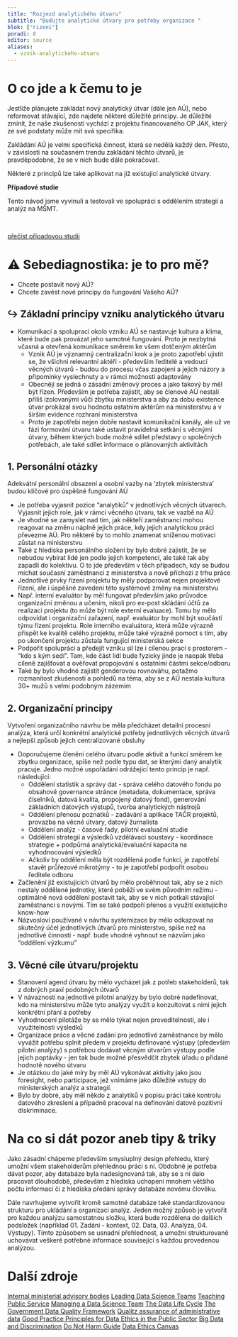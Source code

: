 ```yaml
---
title: "Rozjezd analytického útvaru"
subtitle: "Budujte analytické útvary pro potřeby organizace "
blok: ["rizeni"]
poradi: 8
editor: source
aliases: 
  - vznik-analytickeho-utvaru
---
```


# O co jde a k čemu to je

Jestliže plánujete zakládat nový analytický útvar (dále jen AÚ), nebo reformovat stávající, zde najdete některé důležité principy. Je důležité zmínit, že naše zkušenosti vychází z projektu financovaného OP JAK, který ze své podstaty může mít svá specifika. 

Zakládání AÚ je velmi specifická činnost, která se nedělá každý den. Přesto, v závislosti na současném trendu zakládání těchto útvarů, je pravděpodobné, že se v nich bude dále pokračovat. 

:::{.callout .callout-tip}

Některé z principů lze také aplikovat na již existující analytické útvary.

:::

:::{.aside}

**Případové studie**

Tento návod jsme vyvinuli a testovali ve spolupráci s oddělením strategií a analýz na MŠMT.

<br />

:::{.btn .btn-resource}
[přečíst případovou studii](/pripadove-studie/msmt)
:::

:::

# ⚠ Sebediagnostika: je to pro mě?

- Chcete postavit nový AÚ?
- Chcete zavést nové principy do fungování Vašeho AÚ? 

:::{.strip .page-columns .page-full}

# ↪ Základní principy vzniku analytického útvaru 

- Komunikací a spoluprací okolo vzniku AÚ se nastavuje kultura a klima, které bude pak provázat jeho samotné fungování. Proto je nezbytná včasná a otevřená komunikace směrem ke všem dotčeným aktérům
  - Vznik AÚ je významný centralizační krok a je proto zapotřebí ujistit se, že všichni relevantní aktéři - především ředitelé a vedoucí věcných útvarů - budou do procesu včas zapojeni a jejich názory a připomínky vyslechnuty a v rámci možností adaptovány
  - Obecněji se jedná o zásadní změnový proces a jako takový by měl být řízen. Především je potřeba zajistit, aby se členové AÚ nestali příliš izolovanými vůči zbytku ministerstva a aby za dobu existence útvar prokázal svou hodnotu ostatním aktérům na ministerstvu a v širším evidence rozhraní ministerstva
  - Proto je zapotřebí nejen dobře nastavit komunikační kanály, ale už ve fázi formování útvaru také ustavit pravidelná setkání s věcnými útvary, během kterých bude možné sdílet představy o společných potřebách, ale také sdílet informace o plánovaných aktivitách

## 1. Personální otázky


Adekvátní personální obsazení a osobní vazby na ‘zbytek ministerstva’ budou klíčové pro úspěšné fungování AÚ

- Je potřeba vyjasnit pozice “analytiků” v jednotlivých věcných útvarech. Vyjasnit jejich role, jak v rámci věcného útvaru, tak ve vazbě na AÚ
- Je vhodné se zamyslet nad tím, jak někteří zaměstnanci mohou reagovat na změnu náplně jejich práce, kdy jejich analytickou práci převezme AÚ. Pro některé by to mohlo znamenat sníženou motivaci zůstat na ministerstvu
- Také z hlediska personálního složení by bylo dobré zajistit, že se nebudou vybírat lidé jen podle jejich kompetencí, ale také tak aby zapadli do kolektivu. O to jde především v těch případech, kdy se budou míchat současní zaměstnanci z ministerstva a nově příchozí z trhu práce
- Jednotlivé prvky řízení projektu by měly podporovat nejen projektové řízení, ale i úspěšné zavedení této systémové změny na ministerstvu
- Např. interní evaluátor by měl fungovat především jako průvodce organizační změnou a učením, nikoli pro ex-post skládání účtů za realizaci projektu (to může být role externí evaluace). Tomu by mělo odpovídat i organizační zařazení, např. evaluátor by mohl být součástí týmu řízení projektu. Role interního evaluátora, která může výrazně přispět ke kvalitě celého projektu, může také výrazně pomoct s tím, aby po ukončení projektu zůstala fungující ministerská sekce
- Podpořit spolupráci a předejít vzniku sil lze i cílenou prací s prostorem - “kdo s kým sedí”. Tam, kde část lidí bude fyzicky jinde je naopak třeba cíleně zajišťovat a ověřovat propojování s ostatními částmi sekce/odboru
- Také by bylo vhodné zajistit genderovou rovnováhu, potažmo rozmanitost zkušeností a pohledů na téma, aby se z AÚ nestala kultura 30+ mužů s velmi podobným zázemím

## 2. Organizační principy

Vytvoření organizačního návrhu be měla předcházet detailní procesní analýza, která určí konkrétní analytické potřeby jednotlivých věcných útvarů a nejlepší způsob jejich centralizované obsluhy

- Doporučujeme členění celého útvaru podle aktivit a funkcí směrem ke zbytku organizace, spíše než podle typu dat, se kterými daný analytik pracuje. Jedno možné uspořádání odrážející tento princip je např. následující:
  - Oddělení statistik a správy dat - správa celého datového fondu po obsahové governance stránce (metadata, dokumentace, správa číselníků, datová kvalita, propojený datový fond), generování základních datových výstupů, tvorba analytických nástrojů
  - Oddělení přenosu poznatků - zadávání a aplikace TAČR projektů, provazba na věcné útvary, datový žurnalista
  - Oddělení analýz - časové řady, pilotní evaluační studie
  - Oddělení strategií a výsledků vzdělávací soustavy - koordinace strategie + podpůrná analytická/evaluační kapacita na vyhodnocování výsledků  
  - Ačkoliv by oddělení měla být rozdělená podle funkcí, je zapotřebí stavět průřezové mikrotýmy - to je zapotřebí podpořit osobou ředitele odboru
- Začlenění již existujících útvarů by mělo proběhnout tak, aby se z nich nestaly oddělené jednotky, které poběží ve svém původním režimu - optimálně nová oddělení postavit tak, aby se v nich potkali stávající zaměstnanci s novými. Tím se také podpoří přenos a využití existujícího know-how
- Názvosloví používané v návrhu systemizace by mělo odkazovat na skutečný účel jednotlivých útvarů pro ministerstvo, spíše než na jednotlivé činnosti - např. bude vhodné vyhnout se názvům jako “oddělení výzkumu”

## 3. Věcné cíle útvaru/projektu

- Stanovení agend útvaru by mělo vycházet jak z potřeb stakeholderů, tak z dobrých praxí podobných útvarů
- V návaznosti na jednotlivé pilotní analýzy by bylo dobré nadefinovat, kdo na ministerstvu může tyto analýzy využít a konzultovat s nimi jejich konkrétní přání a potřeby
- Vyhodnocení pilotáže by se mělo týkat nejen proveditelnosti, ale i využitelnosti výsledků
- Organizace práce a věcné zadání pro jednotlivé zaměstnance by mělo vyvážit potřebu splnit předem v projektu definované výstupy (především pilotní analýzy) s potřebou dodávat věcným útvarům výstupy podle jejich poptávky - jen tak bude možné přesvědčit zbytek úřadu o přidané hodnotě nového útvaru
- Je otázkou do jaké míry by měl AÚ vykonávat aktivity jako jsou foresight, nebo participace, jež vnímáme jako důležité vstupy do ministerských analýz a strategií.
- Bylo by dobré, aby měl někdo z analytiků v popisu práci také kontrolu datového zkreslení a případně pracoval na definování datové pozitivní diskriminace.

:::

# Na co si dát pozor aneb tipy & triky

Jako zásadní chápeme především smysluplný design přehledu, který umožní všem stakeholderům přehlednou práci s ní. Obdobně je potřeba dávat pozor, aby databáze byla nadesignovaná tak, aby se s ní dalo pracovat dlouhodobě, především z hlediska uchopení mnohem většího počtu informací či z hlediska předání správy databáze novému člověku.

Dále navrhujeme vytvořit kromě samotné databáze také standardizovanou strukturu pro ukládání a organizaci analýz. Jeden možný způsob je vytvořit pro každou analýzu samostatnou složku, která bude rozdělena do dalších podsložek (například 01. Zadání - kontext, 02. Data, 03. Analýza, 04. Výstupy). Tímto způsobem se usnadní přehlednost, a umožní strukturovaně uchovávat veškeré potřebné informace související s každou provedenou analýzou.

# Další zdroje
[Internal ministerial advisory bodies](https://sciendo.com/article/10.2478/cejpp-2018-0004)
[Leading Data Science Teams](https://saturncloud.io/resources/Leading%20Data%20Science%20Teams.pdf)
[Teaching Public Service](https://www.teachingpublicservice.digital/en/syllabus-index)
[Managing a Data Science Team](https://hbr.org/2018/10/managing-a-data-science-team)
[The Data Life Cycle](https://hdsr.mitpress.mit.edu/pub/577rq08d/release/4)
[The Government Data Quality Framework](https://www.gov.uk/government/publications/the-government-data-quality-framework)
[Qualitz assurance of administrative data](https://www.ons.gov.uk/economy/economicoutputandproductivity/output/methodologies/qualityassuranceofadministrativedatausedineducationstatistics)
[Good Practice Principles for Data Ethics in the Public Sector](https://www.oecd.org/gov/digital-government/good-practice-principles-for-data-ethics-in-the-public-sector.pdf)
[Big Data and Discrimination](https://journalofbigdata.springeropen.com/articles/10.1186/s40537-019-0177-4)
[Do Not Harm Guide](https://www.urban.org/research/publication/do-no-harm-guide-applying-equity-awareness-data-visualization)
[Data Ethics Canvas](https://theodi.org/article/the-data-ethics-canvas-2021/#1563365825519-a247d445-ab2d)
